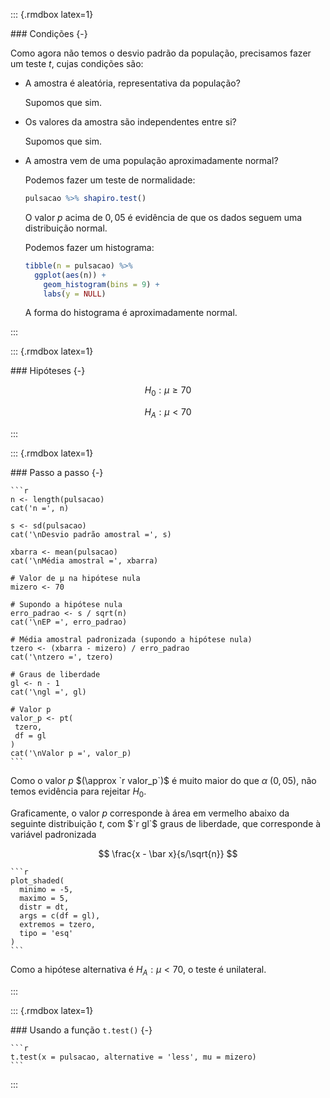
   ::: {.rmdbox latex=1}
   
   ### Condições {-}
   
   Como agora não temos o desvio padrão da população, precisamos fazer um teste $t$, cujas condições são:
   
   * A amostra é aleatória, representativa da população?
   
     Supomos que sim.
     
   * Os valores da amostra são independentes entre si?
   
     Supomos que sim.
     
   * A amostra vem de uma população aproximadamente normal?
   
     Podemos fazer um teste de normalidade:
   
      ```r
      pulsacao %>% shapiro.test()
      ```
      
     O valor $p$ acima de $0{,}05$ é evidência de que os dados seguem uma distribuição normal.
     
     Podemos fazer um histograma:
     
      ```r
      tibble(n = pulsacao) %>% 
        ggplot(aes(n)) +
          geom_histogram(bins = 9) +
          labs(y = NULL)
      ```
      
     A forma do histograma é aproximadamente normal.
     
   :::

   ::: {.rmdbox latex=1}
   
   ### Hipóteses {-}
   
   $$
   H_0 : \mu \geq 70
   $$
   
   $$
   H_A : \mu < 70
   $$
   
   :::

   ::: {.rmdbox latex=1}
 
   ### Passo a passo {-}
   
    ```r
    n <- length(pulsacao)
    cat('n =', n)
    
    s <- sd(pulsacao)
    cat('\nDesvio padrão amostral =', s)
    
    xbarra <- mean(pulsacao)
    cat('\nMédia amostral =', xbarra)
    
    # Valor de μ na hipótese nula
    mizero <- 70
    
    # Supondo a hipótese nula 
    erro_padrao <- s / sqrt(n)
    cat('\nEP =', erro_padrao)
    
    # Média amostral padronizada (supondo a hipótese nula)
    tzero <- (xbarra - mizero) / erro_padrao
    cat('\ntzero =', tzero)
    
    # Graus de liberdade
    gl <- n - 1
    cat('\ngl =', gl)
    
    # Valor p
    valor_p <- pt(
     tzero, 
     df = gl
    )
    cat('\nValor p =', valor_p)
    ```
   
   Como o valor $p$ $(\approx `r valor_p`)$ é muito maior do que $\alpha$ ($0{,}05$), [não temos evidência para rejeitar $H_0$]{.hl}.
   
   Graficamente, o valor $p$ corresponde à área em vermelho abaixo da seguinte distribuição $t$, com $`r gl`$ graus de liberdade, que corresponde à variável padronizada
   
   $$
   \frac{x - \bar x}{s/\sqrt{n}}
   $$
   
    ```r
    plot_shaded(
      minimo = -5,
      maximo = 5,
      distr = dt,
      args = c(df = gl),
      extremos = tzero,
      tipo = 'esq'
    )
    ```
   
   Como a hipótese alternativa é $H_A : \mu < 70$, o teste é unilateral.
   
   :::
   
   ::: {.rmdbox latex=1}
   
   ### Usando a função `t.test()` {-}
   
    ```r
    t.test(x = pulsacao, alternative = 'less', mu = mizero)
    ```
   
   :::
 
